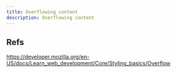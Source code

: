 ```yaml
---
title: Overflowing content
description: Overflowing content
---
```


## Refs

https://developer.mozilla.org/en-US/docs/Learn_web_development/Core/Styling_basics/Overflow